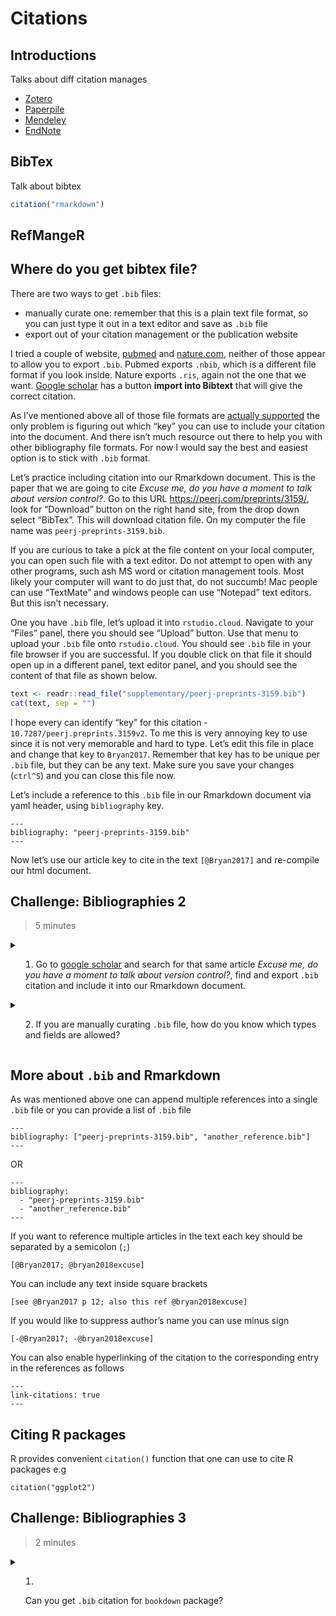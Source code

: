 # Citations

## Introductions

Talks about diff citation manages

- [Zotero](https://www.zotero.org/)
- [Paperpile](https://paperpile.com)
- [Mendeley](https://www.mendeley.com)
- [EndNote](https://endnote.com/)

## BibTex 

Talk about bibtex

```r
citation("rmarkdown")
```

## RefMangeR


## Where do you get bibtex file?

There are two ways to get `.bib` files:

- manually curate one: remember that this is a plain text file format, so you can just type it out in a text editor and save as `.bib` file
- export out of your citation management or the publication website

I tried a couple of website, [pubmed](https://www.ncbi.nlm.nih.gov/pubmed/) and [nature.com](https://www.nature.com), neither of those appear to allow you to export `.bib`. Pubmed exports `.nbib`, which is a different file format if you look inside. Nature exports `.ris`, again not the one that we want. [Google scholar](https://scholar.google.com.au/) has a button **import into Bibtext** that will give the correct citation.

As I've mentioned above all of those file formats are [actually supported](https://github.com/jgm/pandoc-citeproc/blob/master/man/pandoc-citeproc.1.md) the only problem is figuring out which "key" you can use to include your citation into the document. And there isn't much resource out there to help you with other bibliography file formats. For now I would say the best and easiest option is to stick with `.bib` format.

Let's practice including citation into our Rmarkdown document. This is the paper that we are going to cite _Excuse me, do you have a moment to talk about version control?_. Go to this URL [https://peerj.com/preprints/3159/](https://peerj.com/preprints/3159/), look for "Download" button on the right hand site, from the drop down select "BibTex". This will download citation file. On my computer the file name was `peerj-preprints-3159.bib`.

If you are curious to take a pick at the file content on your local computer, you can open such file with a text editor. Do not attempt to open with any other programs, such ash MS word or citation management tools. Most likely your computer will want to do just that, do not succumb! Mac people can use "TextMate" and windows people can use "Notepad" text editors. But this isn't necessary.

One you have `.bib` file, let's upload it into `rstudio.cloud`. Navigate to your "Files" panel, there you should see "Upload" button. Use that menu to upload your `.bib` file onto `rstudio.cloud`. You should see `.bib` file in your file browser if you are successful.
If you double click on that file it should open up in a different panel, text editor panel, and you should see the content of that file as shown below.

```r
text <- readr::read_file("supplementary/peerj-preprints-3159.bib")
cat(text, sep = "")
```

I hope every can identify "key" for this citation - `10.7287/peerj.preprints.3159v2`. To me this is very annoying key to use since it is not very memorable and hard to type. Let's edit this file in place and change that key to `Bryan2017`. Remember that key has to be unique per `.bib` file, but they can be any text. Make sure you save your changes (`ctrl^S`) and you can close this file now.

Let's include a reference to this `.bib` file in our Rmarkdown document via yaml header, using `bibliography` key.

```
---
bibliography: "peerj-preprints-3159.bib"
---
```

Now let's use our article key to cite in the text `[@Bryan2017]` and re-compile our html document.

## Challenge: Bibliographies 2 {.exercise}

> 5 minutes

<details>

  <summary>
    1. Go to [google scholar](https://scholar.google.com.au/) and search for that same article _Excuse me, do you have a moment to talk about version control?_, find and export `.bib` citation and include it into our Rmarkdown document.
  </summary>
  Relatively hard task since I haven't explained how to include multiple `.bib` files into yaml header.

</details>

<details>

  <summary>
    2. If you are manually curating `.bib` file, how do you know which types and fields are allowed?
  </summary>
   This resource can be [useful](#bibtex)

</details>

## More about `.bib` and Rmarkdown

As was mentioned above one can append multiple references into a single `.bib` file or you can provide a list of `.bib` file

```
---
bibliography: ["peerj-preprints-3159.bib", "another_reference.bib"]
---
```

OR

```
---
bibliography:
  - "peerj-preprints-3159.bib"
  - "another_reference.bib"
---
```

If you want to reference multiple articles in the text each key should be separated by a semicolon (`;`)


```
[@Bryan2017; @bryan2018excuse]
```

You can include any text inside square brackets

```
[see @Bryan2017 p 12; also this ref @bryan2018excuse]
```

If you would like to suppress author's name you can use minus sign


```
[-@Bryan2017; -@bryan2018excuse]
```

You can also enable hyperlinking of the citation to the corresponding entry in the references as follows

```
---
link-citations: true
---
```

## Citing R packages

R provides convenient `citation()` function that one can use to cite R packages e.g

```
citation("ggplot2")
```

## Challenge: Bibliographies 3 {.exercise}

> 2 minutes

<details>

  <summary>
    1. Can you get `.bib` citation for `bookdown` package?
  </summary>
  You don't get `.bib` text content right away, but if you are careful at reading the message you will understand that you need to do this

   ```r
   citation("bookdown") %>% print(bibtex = TRUE)
   ```

</details>
